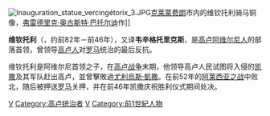 {{unreferenced|time=2012-10-6}} 
[[File:Inauguration_statue_vercingétorix_3.JPG|thumb]][[克莱蒙费朗|克莱蒙费朗]]市内的维钦托利骑马铜像，[[弗雷德里克·奥古斯特·巴托尔迪|弗雷德里克·奥古斯特·巴托尔迪]]作]]

'''维钦托利'''（{{lang-la|'''Vercingetorix'''}}，约前82年－前46年），又译'''韦辛格托里克斯'''，是[[高卢|高卢]][[阿维尔尼人|阿维尔尼人]]的部落首领，曾领导[[高卢人|高卢人]]对[[罗马共和国|罗马]]统治的最后反抗。

维钦托利是阿维尔尼首领之子，在[[高卢战争|高卢战争]]末期，他领导高卢人民试图将入侵的[[凯撒|凯撒]]及其军队赶出高卢，並曾擊敗過[[尤利烏斯·凱撒|尤利烏斯·凱撒]]。在前52年的[[阿莱西亚之战|阿莱西亚之战]]中败北，随后被押送[[罗马市|罗马]]关押，并在前46年凯撒庆祝胜利仪式期间处决。

{{Authority control}}
[[Category:前46年逝世|V]]
[[Category:高卢统治者|Category:高卢统治者]]
[[Category:被古罗马处决者|V]]
[[Category:前1世紀人物|Category:前1世紀人物]]